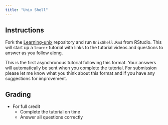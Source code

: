```yaml
---
title: "Unix Shell"
---
```


<!--
# insert into Blackboard assignment with:
<iframe width="450" height="500" src="https://bifx552-24.github.io/CourseInfo/standalone/hw/H07Unix.html" title="Unix Shell"></iframe>

Due Date: Oct 22 @ end of day
Points: 10
Display after: Oct 15 @ 5 PM
-->


## Instructions

Fork the [Learning-unix](https://classroom.github.com/a/21mcPm9s) repository and run `UnixShell.Rmd` from RStudio. This will start up a `learnr` tutorial with links to the tutorial videos and questions to answer as you follow along.

This is the first asynchronous tutorial following this format. Your answers will automatically be sent when you complete the tutorial. For submission please let me know what you think about this format and if you have any suggestions for improvement.

## Grading
* For full credit
  * Complete the tutorial on time
  * Answer all questions correctly
